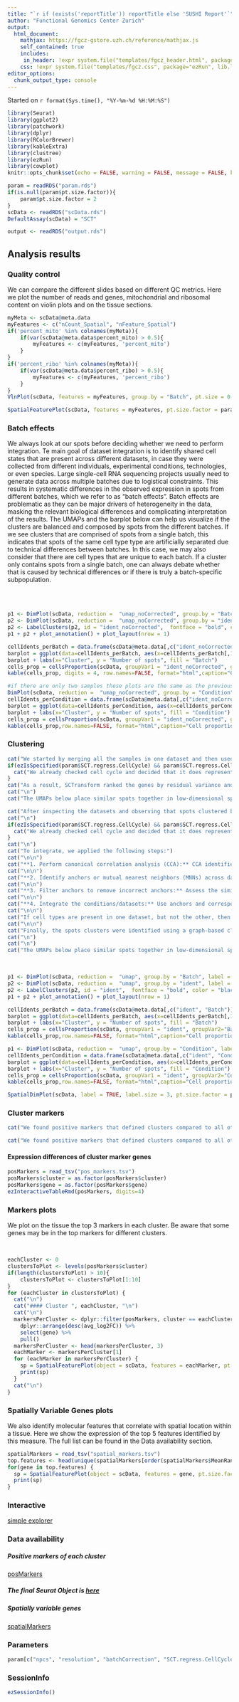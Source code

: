 ```yaml
---
title: "`r if (exists('reportTitle')) reportTitle else 'SUSHI Report'`"
author: "Functional Genomics Center Zurich"
output: 
  html_document:
    mathjax: https://fgcz-gstore.uzh.ch/reference/mathjax.js
    self_contained: true
    includes:
     in_header: !expr system.file("templates/fgcz_header.html", package="ezRun", lib.loc=.libPaths())
    css: !expr system.file("templates/fgcz.css", package="ezRun", lib.loc=.libPaths())
editor_options: 
  chunk_output_type: console
---
```


Started on `r format(Sys.time(), "%Y-%m-%d %H:%M:%S")`


```r
library(Seurat)
library(ggplot2)
library(patchwork)
library(dplyr)
library(RColorBrewer)
library(kableExtra)
library(clustree)
library(ezRun)
library(cowplot)
knitr::opts_chunk$set(echo = FALSE, warning = FALSE, message = FALSE, knitr.table.format = "html")
```

```r
param = readRDS("param.rds")
if(is.null(param$pt.size.factor)){
    param$pt.size.factor = 2
}
scData <- readRDS("scData.rds")
DefaultAssay(scData) = "SCT"

output <- readRDS("output.rds")
```

## Analysis results {.tabset}

### Quality control

We can compare the different slides based on different QC metrics. Here we plot the number of reads and genes, mitochondrial and ribosomal content on violin plots and on the tissue sections. 

```r
myMeta <- scData@meta.data
myFeatures <- c("nCount_Spatial", "nFeature_Spatial")
if('percent_mito' %in% colnames(myMeta)){
    if(var(scData@meta.data$percent_mito) > 0.5){
        myFeatures <- c(myFeatures, 'percent_mito')
    }
}
if('percent_ribo' %in% colnames(myMeta)){
    if(var(scData@meta.data$percent_ribo) > 0.5){
        myFeatures <- c(myFeatures, 'percent_ribo')
    }
}
VlnPlot(scData, features = myFeatures, group.by = "Batch", pt.size = 0.001) + NoLegend() + plot_layout(ncol=2)
```

```r
SpatialFeaturePlot(scData, features = myFeatures, pt.size.factor = param$pt.size.factor)+ plot_layout(nrow=length(myFeatures), ncol=length(unique(scData$Batch))) & theme(legend.text = element_text(size = 6))
```


### Batch effects

We always look at our spots before deciding whether we need to perform integration. Te main goal of dataset integration is to identify shared cell states that are present across different datasets, in case they were collected from different individuals, experimental conditions, technologies, or even species. Large single-cell RNA sequencing projects usually need to generate data across multiple batches due to logistical constraints. This results in systematic differences in the observed expression in spots from different batches, which we refer to as “batch effects”. Batch effects are problematic as they can be major drivers of heterogeneity in the data, masking the relevant biological differences and complicating interpretation of the results.
The UMAPs and the barplot below can help us visualize if the clusters are balanced and composed by spots from the different batches. If we see clusters that are comprised of spots from a single batch, this indicates that spots of the same cell type type are artificially separated due to technical differences between batches. In this case, we may also consider that there are cell types that are unique to each batch. If a cluster only contains spots from a single batch, one can always debate whether that is caused by technical differences or if there is truly a batch-specific subpopulation.

<br/><br/>

```r
p1 <- DimPlot(scData, reduction =  "umap_noCorrected", group.by = "Batch", label = FALSE, pt.size = 1.5) + xlab("UMAP 1") + ylab("UMAP 2")
p2 <- DimPlot(scData, reduction =  "umap_noCorrected", group.by = "ident_noCorrected", label = FALSE, pt.size = 1.5) + labs(color = "ident_noCorrected") + NoLegend()
p2 <- LabelClusters(p2, id = "ident_noCorrected",  fontface = "bold", color = "black", size = 5)
p1 + p2 + plot_annotation() + plot_layout(nrow = 1)

cellIdents_perBatch = data.frame(scData@meta.data[,c("ident_noCorrected", "Batch")])
barplot = ggplot(data=cellIdents_perBatch, aes(x=cellIdents_perBatch[,1], fill=Batch)) + geom_bar(stat="Count")
barplot + labs(x="Cluster", y = "Number of spots", fill = "Batch")
cells_prop = cellsProportion(scData, groupVar1 = "ident_noCorrected", groupVar2 = "Batch")
kable(cells_prop, digits = 4, row.names=FALSE, format="html",caption="Cell proportions per batch") %>% kable_styling(bootstrap_options = "striped", full_width = F, position = "float_right")
```

```r
#if there are only two samples these plots are the same as the previous ones
DimPlot(scData, reduction =  "umap_noCorrected", group.by = "Condition") + xlab("UMAP 1") + ylab("UMAP 2")
cellIdents_perCondition = data.frame(scData@meta.data[,c("ident_noCorrected", "Condition")])
barplot = ggplot(data=cellIdents_perCondition, aes(x=cellIdents_perCondition[,1], fill=Condition)) + geom_bar(stat="Count")
barplot + labs(x="Cluster", y = "Number of spots", fill = "Condition")
cells_prop = cellsProportion(scData, groupVar1 = "ident_noCorrected", groupVar2 = "Condition")
kable(cells_prop,row.names=FALSE, format="html",caption="Cell proportions per condition") %>% kable_styling(bootstrap_options = "striped", full_width = F, position = "float_right")
```

### Clustering

```r
cat("We started by merging all the samples in one dataset and then used the SCtransform method from the Seurat package for normalizing, estimating the variance of the raw filtered data, and identifying the most variable genes. By default, SCtransform accounts for cellular sequencing depth, or nUMIs.")
if(ezIsSpecified(param$SCT.regress.CellCycle) && param$SCT.regress.CellCycle) {
  cat("We already checked cell cycle and decided that it does represent a major source of variation in our data, and this may influence clustering. Therefore, we regressed out variation due to cell cycle")
}
cat("As a result, SCTransform ranked the genes by residual variance and returned the 3000 most variant genes. Next, we performed PCA on the scaled data using the previously determined variable features. Taking as a distance metric the previously identified PCs, the spots clusters were then identified using a graph-based clustering approach where the spots are embedded in a graph structure - for example a K-nearest neighbor (KNN) graph, with edges drawn between spots with similar feature expression patterns, and then attempt to partition this graph into highly interconnected ‘communities’. The resolution is an important argument that sets the \"granularity\" of the downstream clustering and will need to be optimized for every individual experiment. Increased resolution values lead to a greater number of clusters, which is often required for larger datasets.\n")
cat("\n")
cat("The UMAPs below place similar spots together in low-dimensional space. The first UMAP represents spots according to the condition and the second one shows the graph-based common clusters that were found among the datasets.\n")
```


```r
cat("After inspecting the datasets and observing that spots clustered by sample we decided to integrate samples using shared highly variable genes. Oftentimes, when clustering spots from multiple conditions there are condition-specific clusters and integration can help ensure the same cell types cluster together.\n We started by normalizing, estimating the variance of the raw filtered data, and identifying the most variable genes in each sample separately. For this, we used the SCtransform method from the Seurat package which accounts for cellular sequencing depth, or nUMIs by default.")
cat("\n")
if(ezIsSpecified(param$SCT.regress.CellCycle) && param$SCT.regress.CellCycle) {
  cat("We already checked cell cycle and decided that it does represent a major source of variation in our data, and this may influence clustering. Therefore, we regressed out variation due to cell cycle")
}
cat("\n")
cat("To integrate, we applied the following steps:")
cat("\n\n")
cat("**1. Perform canonical correlation analysis (CCA):** CCA identifies shared sources of variation between the conditions/groups. It is a form of PCA, in that it identifies the greatest sources of variation in the data, but only if it is shared or conserved across the conditions/groups (using the 3000 most variant genes from each sample).")
cat("\n\n")
cat("**2. Identify anchors or mutual nearest neighbors (MNNs) across datasets (sometimes incorrect anchors are identified):** MNNs are like good friends. For each cell in one sample, the cell's closest neighbor in the other sample is identified based on gene expression values as it's best neighbor.The reciprical analysis is performed, and if the two spots are 'best friends' in both directions, then those spots will be marked as anchors to 'anchor' the two datasets together.")
cat("\n\n")
cat("**3. Filter anchors to remove incorrect anchors:** Assess the similarity between anchor pairs by the overlap in their local neighborhoods (incorrect anchors will have low scores)")
cat("\n\n")
cat("**4. Integrate the conditions/datasets:** Use anchors and corresponding scores to transform the cell expression values, allowing for the integration of the different samples.")
cat("\n\n")
cat("If cell types are present in one dataset, but not the other, then the spots will still appear as a separate sample-specific cluster.")
cat("\n\n")
cat("Finally, the spots clusters were identified using a graph-based clustering approach where the spots are embedded in a graph structure - for example a K-nearest neighbor (KNN) graph, with edges drawn between spots with similar feature expression patterns, and then attempt to partition this graph into highly interconnected ‘communities’. The resolution is an important argument that sets the \"granularity\" of the downstream clustering and will need to be optimized for every individual experiment. Increased resolution values lead to a greater number of clusters, which is often required for larger datasets.")
cat("\n")
cat("\n")
cat("The UMAPs below place similar spots together in low-dimensional space after the integration of the datasets. The first UMAP represents spots according to the condition and the second UMAP shows the graph-based common clusters that were found among the datasets. The presence of visual clusters containing spots from the different datasets provides a comforting illusion that the integration was successful.")
```
<br/>

```r
p1 <- DimPlot(scData, reduction =  "umap", group.by = "Batch", label = FALSE, pt.size = 1.5) + xlab("UMAP 1") + ylab("UMAP 2")
p2 <- DimPlot(scData, reduction =  "umap", group.by = "ident", label = FALSE, pt.size = 1.5) + labs(color = "ident") + NoLegend()
p2 <- LabelClusters(p2, id = "ident",  fontface = "bold", color = "black", size = 5)
p1 + p2 + plot_annotation() + plot_layout(nrow = 1)

cellIdents_perBatch = data.frame(scData@meta.data[,c("ident", "Batch")])
barplot = ggplot(data=cellIdents_perBatch, aes(x=cellIdents_perBatch[,1], fill=Batch)) + geom_bar(stat="Count")
barplot + labs(x="Cluster", y = "Number of spots", fill = "Batch")
cells_prop = cellsProportion(scData, groupVar1 = "ident", groupVar2="Batch")
kable(cells_prop,row.names=FALSE, format="html",caption="Cell proportions") %>% kable_styling(bootstrap_options = "striped", full_width = F, position = "float_right")
```

```r
p1 <- DimPlot(scData, reduction =  "umap", group.by = "Condition", label = FALSE, pt.size = 1.5) + xlab("UMAP 1") + ylab("UMAP 2")
cellIdents_perCondition = data.frame(scData@meta.data[,c("ident", "Condition")])
barplot = ggplot(data=cellIdents_perCondition, aes(x=cellIdents_perCondition[,1], fill=Condition)) + geom_bar(stat="Count")
barplot + labs(x="Cluster", y = "Number of spots", fill = "Condition")
cells_prop = cellsProportion(scData, groupVar1 = "ident", groupVar2="Condition")
kable(cells_prop,row.names=FALSE, format="html",caption="Cell proportions") %>% kable_styling(bootstrap_options = "striped", full_width = F, position = "float_right")
```

```r
SpatialDimPlot(scData, label = TRUE, label.size = 3, pt.size.factor = param$pt.size.factor) & NoLegend()
```


### Cluster markers

```r
cat("We found positive markers that defined clusters compared to all other spots via differential expression. The test we used was the Wilcoxon Rank Sum test. Genes with an average, at least 0.25-fold difference (log-scale) between the spots in the tested cluster and the rest of the spots and an adjusted p-value < 0.05 were declared as significant.")
```

```r
cat("We found positive markers that defined clusters compared to all other spots via differential expression using a logistic regression test and including in the model the cell cycle as the batch effect. Genes with an average, at least 0.25-fold difference (log-scale) between the spots in the tested cluster and the rest of the spots and an adjusted p-value < 0.05 were declared as significant.")
```

#### Expression differences of cluster marker genes

```r
posMarkers = read_tsv("pos_markers.tsv")
posMarkers$cluster = as.factor(posMarkers$cluster)
posMarkers$gene = as.factor(posMarkers$gene)
ezInteractiveTableRmd(posMarkers, digits=4)
```

### Markers plots

We plot on the tissue the top 3 markers in each cluster. Be aware that some genes may be in the top markers for different clusters.

<br/>
```r
eachCluster <- 0
clustersToPlot <- levels(posMarkers$cluster)
if(length(clustersToPlot) > 10){
    clustersToPlot <- clustersToPlot[1:10]
}
for (eachCluster in clustersToPlot) {
  cat("\n")
  cat("#### Cluster ", eachCluster, "\n")
  cat("\n")
  markersPerCluster <- dplyr::filter(posMarkers, cluster == eachCluster) %>%
    dplyr::arrange(desc(avg_log2FC)) %>%
    select(gene) %>%
    pull()
  markersPerCluster <- head(markersPerCluster, 3)
  eachMarker <- markersPerCluster[1]
  for (eachMarker in markersPerCluster) {
    sp = SpatialFeaturePlot(object = scData, features = eachMarker, pt.size.factor = param$pt.size.factor, alpha = c(0.1, 1))
    print(sp)
  }
  cat("\n")
}
```

### Spatially Variable Genes plots 

We also identify molecular features that correlate with spatial location within a tissue. Here we show the expression of the top 5 features identified by this measure. The full list can be found in the Data availability section.

```r
spatialMarkers = read_tsv("spatial_markers.tsv")
top.features <- head(unique(spatialMarkers[order(spatialMarkers$MeanRank),'GeneSymbol']),5)$GeneSymbol
for(gene in top.features) {
  sp = SpatialFeaturePlot(object = scData, features = gene, pt.size.factor = param$pt.size.factor, alpha = c(0.1, 1))
  print(sp)
}
```

### Interactive
[simple explorer](`r {paste0("https://fgcz-shiny.uzh.ch/exploreSpatial", "/?data=",dirname(output$getColumn("Static Report")), "/scData.rds")}`){target="_blank"}


### Data availability

##### Positive markers of each cluster

[posMarkers](pos_markers.tsv)

##### The final Seurat Object is [here](scData.rds)

##### Spatially variable genes

[spatialMarkers](spatial_markers.tsv)


### Parameters

```r
param[c("npcs", "resolution", "batchCorrection", "SCT.regress.CellCycle", "DE.method", "DE.regress")]
```


### SessionInfo
```r
ezSessionInfo()
```

